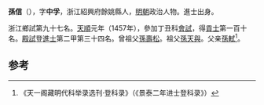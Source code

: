 '''孫信'''（{{bd|1428年||？}}），字'''中孚'''，浙江紹興府餘姚縣人，[[明朝|明朝]]政治人物。進士出身。

浙江鄉試第九十七名。[[天顺_(明朝)|天順]]元年（1457年），參加丁丑科[[會試|會試]]，得[[貢士|貢士]]第一百十名。[[殿試|殿試]]登[[進士|進士]]第二甲第三十四名。曾祖父[[孫壽松|孫壽松]]。祖父[[孫天與|孫天與]]。父亲[[孫軾|孫軾]]<ref>《天一阁藏明代科举录选刊·登科录》（《景泰二年进士登科录》）</ref>。

==参考==
{{reflist}}
{{明朝人物小作品}}
{{天順元年丁丑科殿試金榜}}